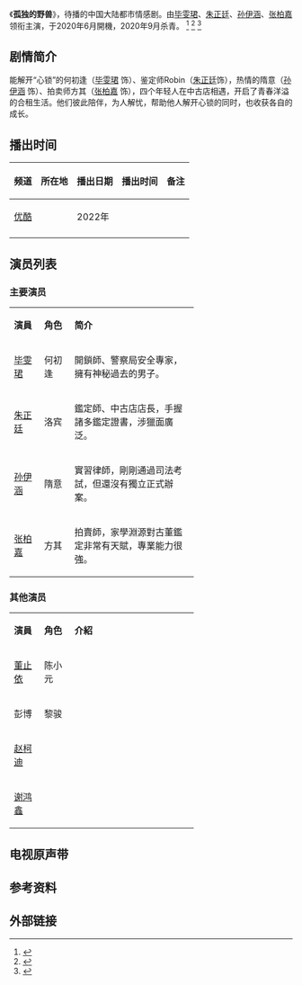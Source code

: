 {{future tvshow}}
{{Infobox Television
| show_name            = 孤独的野兽
| original_name        = <!--英文名-->
| image                =
| caption              =
| show_name_2          = 
| genre                = <!--類型-->[[都市|都市]]、[[情感|情感]]
| format               =
| creator              = 
| developer            =
| writer               = <!--編劇-->
| director             = <!--導演-->英英鹿
| creative_director    =
| presenter            =
| starring             = <!--主演-->{{nowrap|[[毕雯珺|毕雯珺]]、[[朱正廷|朱正廷]]
、[[孙伊涵|孙伊涵]]、 [[张柏嘉|张柏嘉]]}}
| judges               =
| voices               =
| narrated             =
| theme_music_composer =
| opentheme            =
| endtheme             =
| composer             =
| 制作年份             = 2020年6月-2020年9月
| country              = <!--地區-->{{CHN}}
| language             = [[汉语普通话|汉语普通话]]
| num_seasons          = <!-- or num_series -->
| num_episodes         = <!--集数-->36集
| list_episodes        =
| slogan               =
| executive_producer   = 
| supervising_producer =
| producer             =沈京京
| editor               =
| location             = {{CHN}}[[重庆|重庆]] 
| cinematography       =
| camera               =
| runtime              = <!--時間-->45分钟
| company              = <!--公司-->[[恒星引力|恒星引力]]
| distributor          =
| channel              = <!--頻道-->[[优酷|优酷]]
| picture_format       =
| audio_format         =
| first_run            = {{CHN}}
| first_aired          = <!--{{start date|2020|0X|0X}}-->
| last_aired           = <!--{{end date|2020|0X|0X}}-->
| status               =
| preceded_by          =
| followed_by          =
| related         =
| website              =
| production_website   =
}}

《'''孤独的野兽'''》，待播的中国大陆都市情感剧。由[[毕雯珺|毕雯珺]]、[[朱正廷|朱正廷]]、[[孙伊涵|孙伊涵]]、[[张柏嘉|张柏嘉]]领衔主演，于2020年6月開機，2020年9月杀青。
<ref>{{Cite web |url=https://3g.163.com/ent/article/FF3AGOKL000380EN.html?referFrom=&spss=adap_pc#adaptation=pc |title=《孤独的野兽》开机 毕雯珺朱正廷双男主合作吸睛  |access-date=2020-10-08 |archive-date=2020-10-14 |archive-url=https://web.archive.org/web/20201014205401/https://3g.163.com/ent/article/FF3AGOKL000380EN.html?referFrom=&spss=adap_pc#adaptation=pc |dead-url=no }}</ref>
<ref>{{Cite web |url=https://k.sina.cn/article_6407274716_17de740dc00100v82i.html?from=ent&subch=tv |title=《孤独的野兽》重庆开机 都市浪漫题材治愈人心 |access-date=2020-10-08 |archive-date=2020-10-15 |archive-url=https://web.archive.org/web/20201015064914/https://k.sina.cn/article_6407274716_17de740dc00100v82i.html?from=ent&subch=tv |dead-url=no }}</ref>
<ref>{{Cite web |url=http://www.yiren.com.cn/m/view.php?aid=24933 |title=《孤独的野兽》重庆开机 匠心班底演绎都市浪漫 |access-date=2020-10-08 |archive-date=2020-10-09 |archive-url=https://web.archive.org/web/20201009032345/http://www.yiren.com.cn/m/view.php?aid=24933 |dead-url=no }}</ref>

==剧情简介==

能解开“心锁”的何初逢（[[毕雯珺|毕雯珺]] 饰）、鉴定师Robin（[[朱正廷|朱正廷]]饰），热情的隋意（[[孙伊涵|孙伊涵]] 饰）、拍卖师方其（[[张柏嘉|张柏嘉]]  饰），四个年轻人在中古店相遇，开启了青春洋溢的合租生活。他们彼此陪伴，为人解忧，帮助他人解开心锁的同时，也收获各自的成长。

== 播出时间 ==
{| class="wikitable" style="text-align:center"
|-
!频道||所在地||播出日期||播出时间||备注
|-
|[[优酷|优酷]]||{{CHN}}||2022年||||
|-
|}

==演员列表==
=== 主要演员 ===
{|class="wikitable" width="65%" style="text-align:center"
|- style="background:green; color:snow" align=center 
|width="12%"|'''演員''' || width="12%"|'''角色''' ||'''简介'''
|-
|[[毕雯珺|毕雯珺]]||何初逢
| align="left" |開鎖師、警察局安全專家，擁有神秘過去的男子。
|-
|[[朱正廷|朱正廷]]||洛宾
| align="left" |鑑定師、中古店店長，手握諸多鑑定證書，涉獵面廣泛。
|-
|[[孙伊涵|孙伊涵]]||隋意
| align="left" |實習律師，剛剛通過司法考試，但還沒有獨立正式辦案。
|-
|[[张柏嘉|张柏嘉]]||方其
| align="left" |拍賣師，家學淵源對古董鑑定非常有天賦，專業能力很強。
|}

=== 其他演员 ===
{|class="wikitable" width="65%" style="text-align:center"
|- style="background:green; color:snow" align=center 
|width="12%"|'''演員''' || width="12%"|'''角色''' ||'''介紹'''
|-
|[[董止依|董止依]]||陈小元
| 
|-
|彭博||黎骏
| 
|-
|[[赵柯迪|赵柯迪]]||
| 
|-
|[[谢鸿鑫|谢鸿鑫]]||
| 
|}

==电视原声带==
{{tracklist
| collapsed       = 
| headline        = 
| extra_column   = 演唱
| total_length   = 
| all_writing1    = 
| all_lyrics     = 
| all_music       =
| title1         = 
| note1          = 
| music1         = 
| lyrics1        = 
| extra1         = 
| length1        = 

| title2         = 
| note2          = 
| music2         = 
| lyrics2        =
| extra2         = 
| length2        = 

}}

==参考资料==
{{reflist}}

== 外部链接 ==
{{weibo|7273648540|《孤独的野兽》}}

{{DEFAULTSORT:GU孤}}